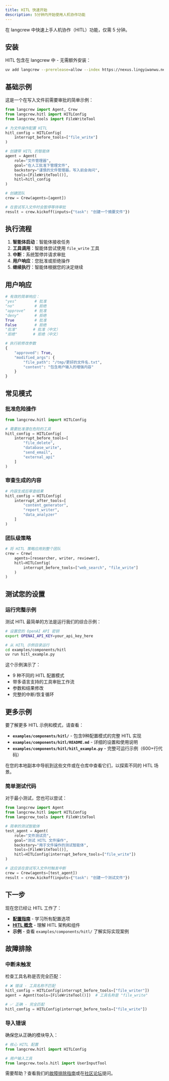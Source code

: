 ```yaml
---
title: HITL 快速开始
description: 5分钟内开始使用人机协作功能
---
```



在 langcrew 中快速上手人机协作（HITL）功能，仅需 5 分钟。

## 安装

HITL 包含在 langcrew 中 - 无需额外安装：

```bash
uv add langcrew --prerelease=allow --index https://nexus.lingyiwanwu.net/repository/pypi-hosted/simple
```

## 基础示例

这是一个在写入文件前需要审批的简单示例：

```python
from langcrew import Agent, Crew
from langcrew.hitl import HITLConfig
from langcrew_tools import FileWriteTool

# 为文件操作配置 HITL
hitl_config = HITLConfig(
    interrupt_before_tools=["file_write"]
)

# 创建带 HITL 的智能体
agent = Agent(
    role="文件管理器",
    goal="在人工批准下管理文件",
    backstory="谨慎的文件管理器，写入前会询问",
    tools=[FileWriteTool()],
    hitl=hitl_config
)

# 创建团队
crew = Crew(agents=[agent])

# 在尝试写入文件时会暂停等待审批
result = crew.kickoff(inputs={"task": "创建一个摘要文件"})
```

## 执行流程

1. **智能体启动**：智能体接收任务
2. **工具调用**：智能体尝试使用 `file_write` 工具
3. **中断**：系统暂停并请求审批
4. **用户响应**：您批准或拒绝操作
5. **继续执行**：智能体根据您的决定继续

## 用户响应

<Tabs>
<TabItem label="简单审批">

```python
# 有效的简单响应：
"yes"        # 批准
"no"         # 拒绝  
"approve"    # 批准
"deny"       # 拒绝
True         # 批准
False        # 拒绝
"批准"       # 批准（中文）
"拒绝"       # 拒绝（中文）
```

</TabItem>
<TabItem label="高级响应">

```python
# 执行前修改参数
{
    "approved": True,
    "modified_args": {
        "file_path": "/tmp/更好的文件名.txt",
        "content": "包含用户输入的增强内容"
    }
}
```

</TabItem>
</Tabs>

## 常见模式

### 批准危险操作

```python
from langcrew.hitl import HITLConfig

# 需要批准潜在危险的工具
hitl_config = HITLConfig(
    interrupt_before_tools=[
        "file_delete",
        "database_write", 
        "send_email",
        "external_api"
    ]
)
```

### 审查生成的内容

```python
# 内容生成后审查结果
hitl_config = HITLConfig(
    interrupt_after_tools=[
        "content_generator",
        "report_writer",
        "data_analyzer"
    ]
)
```

### 团队级策略

```python
# 将 HITL 策略应用到整个团队
crew = Crew(
    agents=[researcher, writer, reviewer],
    hitl=HITLConfig(
        interrupt_before_tools=["web_search", "file_write"]
    )
)
```

## 测试您的设置

### 运行完整示例

测试 HITL 最简单的方法是运行我们的综合示例：

```bash
# 设置您的 OpenAI API 密钥
export OPENAI_API_KEY=your_api_key_here

# 从 HITL 示例目录运行
cd examples/components/hitl
uv run hitl_example.py
```

这个示例演示了：
- 9 种不同的 HITL 配置模式
- 带多语言支持的工具审批工作流
- 参数和结果修改
- 完整的中断/恢复循环

## 更多示例

要了解更多 HITL 示例和模式，请查看：

- **`examples/components/hitl/`** - 包含9种配置模式的完整 HITL 实现
- **`examples/components/hitl/README.md`** - 详细的设置和使用说明
- **`examples/components/hitl/hitl_example.py`** - 完整可运行示例（600+行代码）

在您的本地副本中导航到这些文件或在仓库中查看它们，以探索不同的 HITL 场景。

### 简单测试代码

对于最小测试，您也可以尝试：

```python
from langcrew import Agent
from langcrew.hitl import HITLConfig
from langcrew_tools import FileWriteTool

# 简单的测试智能体
test_agent = Agent(
    role="文件测试员",
    goal="测试 HITL 文件操作", 
    backstory="用于文件操作的测试智能体",
    tools=[FileWriteTool()],
    hitl=HITLConfig(interrupt_before_tools=["file_write"])
)

# 这应该在尝试写入文件时触发中断
crew = Crew(agents=[test_agent])
result = crew.kickoff(inputs={"task": "创建一个测试文件"})
```

## 下一步

现在您已经让 HITL 工作了：

- **[配置指南](/zh/guides/hitl/configuration)** - 学习所有配置选项
- **[HITL 概念](/zh/concepts/hitl)** - 理解 HITL 架构和组件
- **示例** - 查看 `examples/components/hitl/` 了解实际实现案例

## 故障排除

### 中断未触发

检查工具名称是否完全匹配：
```python
# ❌ 错误 - 工具名称不匹配
hitl_config = HITLConfig(interrupt_before_tools=["file_writer"])
agent = Agent(tools=[FileWriteTool()])  # 工具名称是 "file_write"

# ✅ 正确 - 完全匹配
hitl_config = HITLConfig(interrupt_before_tools=["file_write"])
```

### 导入错误

确保您从正确的模块导入：
```python
# 核心 HITL 配置
from langcrew.hitl import HITLConfig

# 用户输入工具
from langcrew.tools.hitl import UserInputTool
```

需要帮助？查看我们的[故障排除指南](/zh/guides/hitl/configuration#troubleshooting)或在[社区论坛](https://github.com/01-ai/langcrew/discussions)提问。
